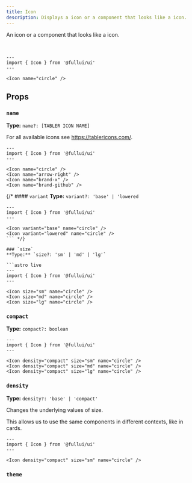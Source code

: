 ```yaml
---
title: Icon
description: Displays a icon or a component that looks like a icon.
---
```


An icon or a component that looks like a icon.

<br/>

```astro live
---
import { Icon } from '@fullui/ui'
---

<Icon name="circle" />
```

## Props
### `name`
**Type:** `name?: [TABLER ICON NAME]`

For all available icons see https://tablericons.com/.

```astro live
---
import { Icon } from '@fullui/ui'
---

<Icon name="circle" />
<Icon name="arrow-right" />
<Icon name="brand-x" />
<Icon name="brand-github" />
```

{/* #### `variant`
**Type:** `variant?: 'base' | 'lowered`

```astro live
---
import { Icon } from '@fullui/ui'
---

<Icon variant="base" name="circle" />
<Icon variant="lowered" name="circle" />
``` */}

### `size`
**Type:** `size?: 'sm' | 'md' | 'lg'`

```astro live
---
import { Icon } from '@fullui/ui'
---

<Icon size="sm" name="circle" />
<Icon size="md" name="circle" />
<Icon size="lg" name="circle" />
```

### `compact`
**Type:** `compact?: boolean`

```astro live
---
import { Icon } from '@fullui/ui'
---

<Icon density="compact" size="sm" name="circle" />
<Icon density="compact" size="md" name="circle" />
<Icon density="compact" size="lg" name="circle" />
```

### `density`
**Type:** `density?: 'base' | 'compact'`

Changes the underlying values of size.

This allows us to use the same components in different contexts, like in cards.

```astro live
---
import { Icon } from '@fullui/ui'
---

<Icon density="compact" size="sm" name="circle" />
```

### `theme`
<Theming/>